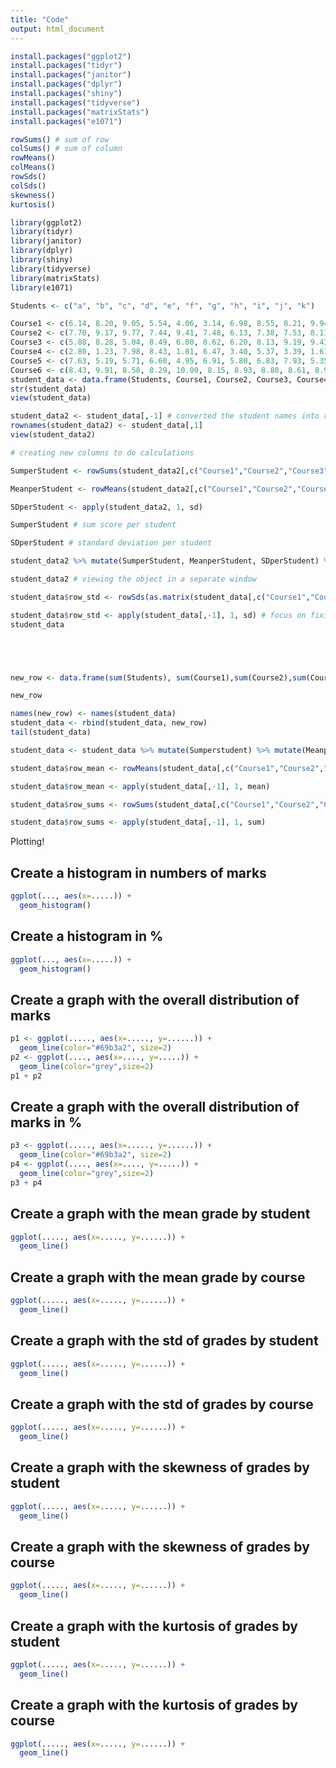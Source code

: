 ---
title: "Code"
output: html_document
---

```{r}
install.packages("ggplot2")
install.packages("tidyr")
install.packages("janitor")
install.packages("dplyr")
install.packages("shiny")
install.packages("tidyverse")
install.packages("matrixStats")
install.packages("e1071")

rowSums() # sum of row
colSums() # sum of column
rowMeans()
colMeans()
rowSds()
colSds()
skewness()
kurtosis()

```

```{r}
library(ggplot2)
library(tidyr)
library(janitor)
library(dplyr)
library(shiny)
library(tidyverse)
library(matrixStats)
library(e1071)
```


```{r}
Students <- c("a", "b", "c", "d", "e", "f", "g", "h", "i", "j", "k")

Course1 <- c(6.14, 8.20, 9.05, 5.54, 4.06, 3.14, 6.98, 8.55, 8.21, 9.94, 2.39)
Course2 <- c(7.70, 9.17, 9.77, 7.44, 9.41, 7.48, 6.13, 7.38, 7.53, 8.11, 9.41)
Course3 <- c(5.88, 8.28, 5.04, 8.49, 6.00, 8.62, 6.20, 8.13, 9.19, 9.43, 7.00)
Course4 <- c(2.80, 1.23, 7.98, 8.43, 1.81, 6.47, 3.40, 5.37, 3.39, 1.61, 0.72)
Course5 <- c(7.63, 5.19, 5.71, 6.60, 4.95, 6.91, 5.80, 6.83, 7.93, 5.35, 6.86)
Course6 <- c(8.43, 9.91, 8.58, 8.29, 10.00, 8.15, 8.93, 8.80, 8.61, 8.94, 9.59)
student_data <- data.frame(Students, Course1, Course2, Course3, Course4, Course5, Course6)
str(student_data)
view(student_data)


```
```{r}
student_data2 <- student_data[,-1] # converted the student names into row names
rownames(student_data2) <- student_data[,1]
view(student_data2)

# creating new columns to do calculations

SumperStudent <- rowSums(student_data2[,c("Course1","Course2","Course3","Course4","Course5","Course6")])

MeanperStudent <- rowMeans(student_data2[,c("Course1","Course2","Course3","Course4","Course5","Course6")])

SDperStudent <- apply(student_data2, 1, sd)

SumperStudent # sum score per student

SDperStudent # standard deviation per student

student_data2 %>% mutate(SumperStudent, MeanperStudent, SDperStudent) %>% head(5)

student_data2 # viewing the object in a separate window
```




```{r}
student_data$row_std <- rowSds(as.matrix(student_data[,c("Course1","Course2","Course3","Course4","Course5","Course6")]))

student_data$row_std <- apply(student_data[,-1], 1, sd) # focus on fixing this
student_data






```

```{r}
new_row <- data.frame(sum(Students), sum(Course1),sum(Course2),sum(Course3),sum(Course4),sum(Course5),sum(Course6), row.names="Sum")

new_row 

names(new_row) <- names(student_data)
student_data <- rbind(student_data, new_row)
tail(student_data)
```


```{r}
student_data <- student_data %>% mutate(Sumperstudent) %>% mutate(Meanperstudent)
```


```{r}

student_data$row_mean <- rowMeans(student_data[,c("Course1","Course2","Course3","Course4","Course5","Course6")])

student_data$row_mean <- apply(student_data[,-1], 1, mean)

student_data$row_sums <- rowSums(student_data[,c("Course1","Course2","Course3","Course4","Course5","Course6")])

student_data$row_sums <- apply(student_data[,-1], 1, sum)
```

Plotting!


## Create a histogram in numbers of marks
```{r}
ggplot(..., aes(x=.....)) + 
  geom_histogram() 
```

## Create a histogram in %
```{r}
ggplot(..., aes(x=.....)) + 
  geom_histogram() 
```

## Create a graph with the overall distribution of marks
```{r}
p1 <- ggplot(....., aes(x=....., y=......)) +
  geom_line(color="#69b3a2", size=2)
p2 <- ggplot(...., aes(x=...., y=.....)) +
  geom_line(color="grey",size=2)
p1 + p2 
```

## Create a graph with the overall distribution of marks in %
```{r}
p3 <- ggplot(....., aes(x=....., y=......)) +
  geom_line(color="#69b3a2", size=2)
p4 <- ggplot(...., aes(x=...., y=.....)) +
  geom_line(color="grey",size=2)
p3 + p4
```

## Create a graph with the mean grade by student
```{r}
ggplot(....., aes(x=....., y=......)) +
  geom_line()
```

## Create a graph with the mean grade by course
```{r}
ggplot(....., aes(x=....., y=......)) +
  geom_line()
```

## Create a graph with the std of grades by student
```{r}
ggplot(....., aes(x=....., y=......)) +
  geom_line()
```

## Create a graph with the std of grades by course
```{r}
ggplot(....., aes(x=....., y=......)) +
  geom_line()
```

## Create a graph with the skewness of grades by student
```{r}
ggplot(....., aes(x=....., y=......)) +
  geom_line()
```

## Create a graph with the skewness of grades by course
```{r}
ggplot(....., aes(x=....., y=......)) +
  geom_line()
```

## Create a graph with the kurtosis of grades by student
```{r}
ggplot(....., aes(x=....., y=......)) +
  geom_line()
```

## Create a graph with the kurtosis of grades by course
```{r}
ggplot(....., aes(x=....., y=......)) +
  geom_line()
```



